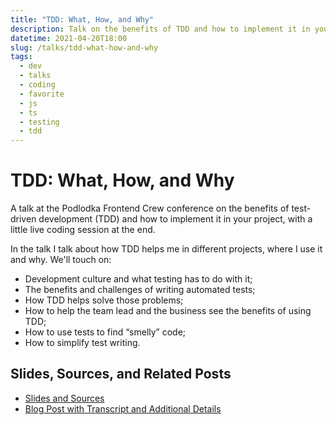 ```yaml
---
title: "TDD: What, How, and Why"
description: Talk on the benefits of TDD and how to implement it in your project, with a little live coding session at the end.
datetime: 2021-04-20T18:00
slug: /talks/tdd-what-how-and-why
tags:
  - dev
  - talks
  - coding
  - favorite
  - js
  - ts
  - testing
  - tdd
---
```


# TDD: What, How, and Why

A talk at the Podlodka Frontend Crew conference on the benefits of test-driven development (TDD) and how to implement it in your project, with a little live coding session at the end.

In the talk I talk about how TDD helps me in different projects, where I use it and why. We'll touch on:

- Development culture and what testing has to do with it;
- The benefits and challenges of writing automated tests;
- How TDD helps solve those problems;
- How to help the team lead and the business see the benefits of using TDD;
- How to use tests to find “smelly” code;
- How to simplify test writing.

## Slides, Sources, and Related Posts

- [Slides and Sources](https://bespoyasov.me/slides/podlodka-conf-2021-tdd/)
- [Blog Post with Transcript and Additional Details](/blog/tdd-what-how-and-why)
